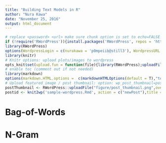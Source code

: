 ```yaml
---
title: "Building Text Models in R"
author: "Nura Kawa"
date: "November 25, 2016"
output: html_document
---
```


```r
# replace <password> <url> make sure chunk option is set to echo=FALSE !
if (!require('RWordPress')){install.packages('RWordPress', repos = 'http://www.omegahat.org/R', type = 'source')}
library(RWordPress)
options(WordpressLogin = c(nurakawa = 'p0mpeiib@still3'), WordpressURL = 'https://nurakawa.wordpress.com/xmlrpc.php')
library(knitr)
# Knitr options: upload plots/images to wordpress
opts_knit$set(upload.fun = function(file){library(RWordPress);uploadFile(file)$url;})
# enable toc (comment out if not needed)
library(markdown)
options(markdown.HTML.options =  c(markdownHTMLOptions(default = T),"toc"))
# Upload featured image / post thumbnail: option: wp_post_thumbnail=postThumbnail$id
postThumbnail <- RWordPress::uploadFile("figure/post_thumbnail.png",overwrite = TRUE)
postid <- knit2wp('sample-wordpress.Rmd', action = c("newPost"),title = 'RMarkdown Wordpress Template',categories=c('R'),mt_keywords = c('R','RMarkdown'),publish=FALSE) # add featured image include: wp_post_thumbnail=postThumbnail$id 
```

# Bag-of-Words


# N-Gram

```r

```

